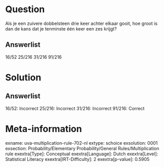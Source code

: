 Question
========

Als je een zuivere dobbelsteen drie keer achter elkaar gooit, hoe groot
is dan de kans dat je tenminste één keer een zes krijgt?

Answerlist
----------

16/52
25/216
31/216
91/216

Solution
========

Answerlist
----------

16/52: Incorrect
25/216: Incorrect
31/216: Incorrect
91/216: Correct

Meta-information
================
exname: uva-multiplication-rule-702-nl
extype: schoice
exsolution: 0001
exsection: Probability/Elementary Probability/General Rules/Multiplication rule
exextra[Type]: Conceptual
exextra[Language]: Dutch
exextra[Level]: Statistical Literacy
exextra[IRT-Difficulty]: 2
exextra[p-value]: 0.5905
